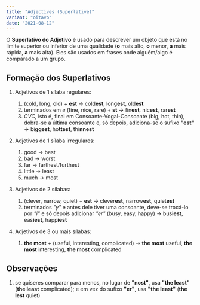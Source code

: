 ```yaml
---
title: "Adjectives (Superlative)"
variant: "oitavo"
date: "2021-08-12"
---
```


O **Superlativo do Adjetivo** é usado para descrever um objeto que está no limite superior ou inferior de uma qualidade (**o** mais alto, **o** menor, **a** mais rápida, **a** mais alta). Eles são usados em frases onde alguém/algo é comparado a um grupo.

## Formação dos Superlativos

1. Adjetivos de 1 sílaba regulares:

   1. (cold, long, old) + **est** → cold**est**, long**est**, old**est**
   2. terminados em _e_ (fine, nice, rare) + **st** → fin**est**, nic**est**, rar**est**
   3. _CVC_, isto é, final em Consoante-Vogal-Consoante (big, hot, thin), dobra-se a última consoante e, só depois, adiciona-se o sufixo **"est"** → bi**ggest**, ho**ttest**, thi**nnest**

2. Adjetivos de 1 sílaba irregulares:

   1. good → best
   2. bad → worst
   3. far → farthest/furthest
   4. little → least
   5. much → most

3. Adjetivos de 2 sílabas:

   1. (clever, narrow, quiet) + **est** → clever**est**, narrow**est**, quiet**est**
   2. terminados _"y"_ e antes dele tiver uma consoante, deve-se trocá-lo por _"i"_ e só depois adicionar _"er"_ (busy, easy, happy) → bus**iest**, eas**iest**, happ**iest**

4. Adjetivos de 3 ou mais sílabas:

   1. **the most** + (useful, interesting, complicated) → **the most** useful, **the most** interesting, **the most** complicated

## Observações

1. se quiseres comparar para menos, no lugar de **"nost"**, usa **"the least"** (**the least** complicated); e em vez do sufixo **"er"**, usa **"the least"** (**the lest** quiet)

